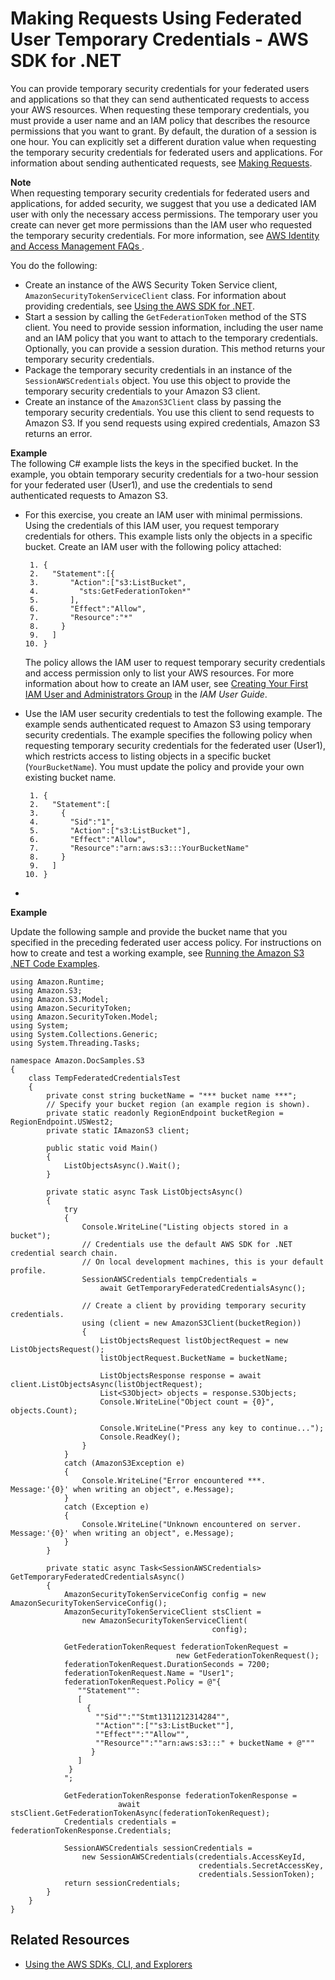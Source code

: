 # Making Requests Using Federated User Temporary Credentials \- AWS SDK for \.NET<a name="AuthUsingTempFederationTokenDotNet"></a>

You can provide temporary security credentials for your federated users and applications so that they can send authenticated requests to access your AWS resources\. When requesting these temporary credentials, you must provide a user name and an IAM policy that describes the resource permissions that you want to grant\. By default, the duration of a session is one hour\. You can explicitly set a different duration value when requesting the temporary security credentials for federated users and applications\. For information about sending authenticated requests, see [Making Requests](MakingRequests.mdx)\.

**Note**  
When requesting temporary security credentials for federated users and applications, for added security, we suggest that you use a dedicated IAM user with only the necessary access permissions\. The temporary user you create can never get more permissions than the IAM user who requested the temporary security credentials\. For more information, see [ AWS Identity and Access Management FAQs ](https://aws.amazon.com/iam/faqs/#What_are_the_best_practices_for_using_temporary_security_credentials)\.

You do the following:
+ Create an instance of the AWS Security Token Service client, `AmazonSecurityTokenServiceClient` class\. For information about providing credentials, see [Using the AWS SDK for \.NET](UsingTheMPDotNetAPI.mdx)\.
+ Start a session by calling the `GetFederationToken` method of the STS client\. You need to provide session information, including the user name and an IAM policy that you want to attach to the temporary credentials\. Optionally, you can provide a session duration\. This method returns your temporary security credentials\.
+ Package the temporary security credentials in an instance of the `SessionAWSCredentials` object\. You use this object to provide the temporary security credentials to your Amazon S3 client\.
+ Create an instance of the `AmazonS3Client` class by passing the temporary security credentials\. You use this client to send requests to Amazon S3\. If you send requests using expired credentials, Amazon S3 returns an error\. 

**Example**  
The following C\# example lists the keys in the specified bucket\. In the example, you obtain temporary security credentials for a two\-hour session for your federated user \(User1\), and use the credentials to send authenticated requests to Amazon S3\.   
+ For this exercise, you create an IAM user with minimal permissions\. Using the credentials of this IAM user, you request temporary credentials for others\. This example lists only the objects in a specific bucket\. Create an IAM user with the following policy attached: 

  ```
   1. {
   2.   "Statement":[{
   3.       "Action":["s3:ListBucket",
   4.         "sts:GetFederationToken*"
   5.       ],
   6.       "Effect":"Allow",
   7.       "Resource":"*"
   8.     }
   9.   ]
  10. }
  ```

  The policy allows the IAM user to request temporary security credentials and access permission only to list your AWS resources\. For more information about how to create an IAM user, see [Creating Your First IAM User and Administrators Group](https://docs.aws.amazon.com/IAM/latest/UserGuide/getting-started_create-admin-group.html) in the *IAM User Guide*\. 
+ Use the IAM user security credentials to test the following example\. The example sends authenticated request to Amazon S3 using temporary security credentials\. The example specifies the following policy when requesting temporary security credentials for the federated user \(User1\), which restricts access to listing objects in a specific bucket \(`YourBucketName`\)\. You must update the policy and provide your own existing bucket name\.

  ```
   1. {
   2.   "Statement":[
   3.     {
   4.       "Sid":"1",
   5.       "Action":["s3:ListBucket"],
   6.       "Effect":"Allow", 
   7.       "Resource":"arn:aws:s3:::YourBucketName"
   8.     }
   9.   ]
  10. }
  ```
+   
**Example**  

  Update the following sample and provide the bucket name that you specified in the preceding federated user access policy\. For instructions on how to create and test a working example, see [Running the Amazon S3 \.NET Code Examples](UsingTheMPDotNetAPI.mdx#TestingDotNetApiSamples)\.

  ```
  using Amazon.Runtime;
  using Amazon.S3;
  using Amazon.S3.Model;
  using Amazon.SecurityToken;
  using Amazon.SecurityToken.Model;
  using System;
  using System.Collections.Generic;
  using System.Threading.Tasks;
  
  namespace Amazon.DocSamples.S3
  {
      class TempFederatedCredentialsTest
      {
          private const string bucketName = "*** bucket name ***";
          // Specify your bucket region (an example region is shown).
          private static readonly RegionEndpoint bucketRegion = RegionEndpoint.USWest2;
          private static IAmazonS3 client;
  
          public static void Main()
          {
              ListObjectsAsync().Wait();
          }
  
          private static async Task ListObjectsAsync()
          {
              try
              {
                  Console.WriteLine("Listing objects stored in a bucket");
                  // Credentials use the default AWS SDK for .NET credential search chain. 
                  // On local development machines, this is your default profile.
                  SessionAWSCredentials tempCredentials =
                      await GetTemporaryFederatedCredentialsAsync();
  
                  // Create a client by providing temporary security credentials.
                  using (client = new AmazonS3Client(bucketRegion))
                  {
                      ListObjectsRequest listObjectRequest = new ListObjectsRequest();
                      listObjectRequest.BucketName = bucketName;
  
                      ListObjectsResponse response = await client.ListObjectsAsync(listObjectRequest);
                      List<S3Object> objects = response.S3Objects;
                      Console.WriteLine("Object count = {0}", objects.Count);
  
                      Console.WriteLine("Press any key to continue...");
                      Console.ReadKey();
                  }
              }
              catch (AmazonS3Exception e)
              {
                  Console.WriteLine("Error encountered ***. Message:'{0}' when writing an object", e.Message);
              }
              catch (Exception e)
              {
                  Console.WriteLine("Unknown encountered on server. Message:'{0}' when writing an object", e.Message);
              }
          }
  
          private static async Task<SessionAWSCredentials> GetTemporaryFederatedCredentialsAsync()
          {
              AmazonSecurityTokenServiceConfig config = new AmazonSecurityTokenServiceConfig();
              AmazonSecurityTokenServiceClient stsClient =
                  new AmazonSecurityTokenServiceClient(
                                               config);
  
              GetFederationTokenRequest federationTokenRequest =
                                       new GetFederationTokenRequest();
              federationTokenRequest.DurationSeconds = 7200;
              federationTokenRequest.Name = "User1";
              federationTokenRequest.Policy = @"{
                 ""Statement"":
                 [
                   {
                     ""Sid"":""Stmt1311212314284"",
                     ""Action"":[""s3:ListBucket""],
                     ""Effect"":""Allow"",
                     ""Resource"":""arn:aws:s3:::" + bucketName + @"""
                    }
                 ]
               }
              ";
  
              GetFederationTokenResponse federationTokenResponse =
                          await stsClient.GetFederationTokenAsync(federationTokenRequest);
              Credentials credentials = federationTokenResponse.Credentials;
  
              SessionAWSCredentials sessionCredentials =
                  new SessionAWSCredentials(credentials.AccessKeyId,
                                            credentials.SecretAccessKey,
                                            credentials.SessionToken);
              return sessionCredentials;
          }
      }
  }
  ```

## Related Resources<a name="RelatedResources006"></a>
+ [Using the AWS SDKs, CLI, and Explorers](UsingAWSSDK.mdx)